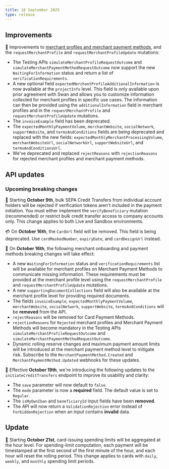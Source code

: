 ```yaml
---
title: 18 September 2025
type: release
---
```


## Improvements

🛒 Improvements to [merchant profiles and merchant payment methods](/topics/merchants/), and the `requestMerchantProfile` and `requestMerchantProfileUpdate` mutations:

- The Testing APIs `simulateMerchantProfileRequestOutcome` and `simulateMerchantPaymentMethodRequestOutcome` now support the new `WaitingForInformation` status and return a list of `verificationRequirements`.
- A new optional field `expectedMerchantProfileAdditionalInformation` is now available at the `projectInfo` level. 
This field is only available upon prior agreement with Swan and allows you to customize information collected for merchant profiles in specific use cases. 
The information can then be provided using the `additionalInformation` field in merchant profiles and in the `requestMerchantProfile` and `requestMerchantProfileUpdate` mutations.
- The `invoiceExample` field has been deprecated.
- The `expectedMonthlyPaymentVolume`, `merchantWebsite`, `socialNetwork`, `supportWebsite`, and `termsAndConditions` fields are being deprecated and replaced with the new fields: `expectedMonthlyMerchantProcessingVolume`, `merchantWebsiteUrl`, `socialNetworkUrl`, `supportWebsiteUrl`, and `termsAndConditionsUrl`.
- We've deprecated and replaced `rejectReasons` with `rejectionReasons` for rejected merchant profiles and merchant payment methods.

## API updates

### Upcoming breaking changes

📡 Starting **October 9th**, bulk SEPA Credit Transfers from individual account holders will be rejected if verification tokens aren't included in the payment initiation. You must either implement the `verifyBeneficiary` mutation (recommended) or restrict bulk credit transfer access to company accounts only. This change applies to both Live and Sandbox environments.

💳 On **October 16th**, the `CardUrl` field will be removed. This field is being deprecated. Use `cardMaskedNumber`, `expiryDate`, and `cardDesignUrl` instead.

🛒 On **October 16th**, the following merchant onboarding and payment methods breaking changes will take effect:

- A new `WaitingForInformation` status and `verificationRequirements` list will be available for merchant profiles on Merchant Payment Methods to communicate missing information. These requirements must be provided at the merchant profile level using the `requestMerchantProfile` and `requestMerchantProfileUpdate` mutations. 
- A new `supportingDocumentCollections` field will also be available at the merchant profile level for providing required documents.
- The fields `invoiceExample`, `expectedMonthlyPaymentVolume`, `merchantWebsite`, `socialNetwork`, `supportWebsite`, `termsAndConditions` will be **removed** from the API.
- `rejectReasons` will be removed for Card Payment Methods.
- `rejectionReasons` for `Rejected` merchant profiles and Merchant Payment Methods will become mandatory in the Testing APIs `simulateMerchantProfileRequestOutcome` and `simulateMerchantPaymentMethodRequestOutcome`.
- Dynamic rolling reserve changes and maximum payment amount limits will be introduced at the merchant payment method level to mitigate risk. Subscribe to the `MerchantPaymentMethod.Created` and `MerchantPaymentMethod.Updated` webhooks for these updates.

💸 Effective **October 19th**, we're introducing the following updates to the `initiateCreditTransfers` endpoint to improve its usability and clarity:

- The `save` parameter will now default to `false`.
- The `mode` parameter is now a **required** field. The default value is set to `Regular`.
- The `isMyOwnIban` and `beneficiaryId` input fields have been **removed**.
- The API will now return a `ValidationRejection` error instead of `ForbiddenRejection` when an input contains **invalid** data.

## Update

🧭 Starting **October 21st**, card-issuing spending limits will be aggregated at the hour level. 
For spending-limit computation, each payment will be timestamped at the first second of the first minute of the hour, and each hour will reset the rolling period.
This change applies to cards with `daily`, `weekly`, and `monthly` spending limit periods.